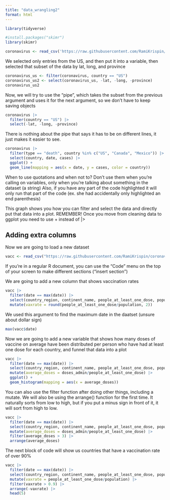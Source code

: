 ```yaml
---
title: "data_wrangling2"
format: html
---
```


```r
library(tidyverse)
```

```r
#install.packages("skimr")
library(skimr)
```

```r
coronavirus <- read_csv('https://raw.githubusercontent.com/RamiKrispin/coronavirus/master/csv/coronavirus.csv')
```

We selected only entries from the US, and then put it into a variable, then selected that subset of the data by lat, long, and province

```r
coronavirus_us <- filter(coronavirus, country == "US")
coronavirus_us2 <- select(coronavirus_us, -lat, -long, -province)
coronavirus_us2
```

Now, we will try to use the "pipe", which takes the subset from the previous argument and uses it for the next argument, so we don't have to keep saving objects

```r
coronavirus |>
  filter(country == "US") |>
  select(-lat, -long, -province)
```

There is nothing about the pipe that says it has to be on different lines, it just makes it easier to see.

```r
coronavirus |>
  filter(type == "death", country %in% c("US", "Canada", "Mexico")) |>
  select(country, date, cases) |>
  ggplot() +
  geom_line(mapping = aes(x = date, y = cases, color = country))
```

When to use quotations and when not to? Don't use them when you're calling on variables, only when you're talking about something in the dataset (a string) Also, if you have any part of the code highlighted it will only run that part of the code (ex. she had accidentally only highlighted an end parenthesis)

This graph shows you how you can filter and select the data and directly put that data into a plot. REMEMBER! Once you move from cleaning data to ggplot you need to use + instead of \|\>

## Adding extra columns

Now we are going to load a new dataset

```r
vacc <- read_csv("https://raw.githubusercontent.com/RamiKrispin/coronavirus/main/csv/covid19_vaccine.csv")
```

If you're in a regular R document, you can use the "Code" menu on the top of your screen to make different sections ("insert section")

We are going to add a new column that shows vaccination rates

```r
vacc |>
  filter(date == max(date)) |>
  select(country_region, continent_name, people_at_least_one_dose, population) |>
  mutate(vaxrate = round(people_at_least_one_dose/population, 2))
```

We used this argument to find the maximum date in the daatset (unsure about dollar sign)

```r
max(vacc$date)
```

Now we are going to add a new variable that shows how many doses of vaccine on average have been distributed per person who have had at least one dose for each country, and funnel that data into a plot

```r
vacc |>
  filter(date == max(date)) |>
  select(country_region, continent_name, people_at_least_one_dose, population, doses_admin) |>
  mutate(average_doses = doses_admin/people_at_least_one_dose) |>
  ggplot() +
  geom_histogram(mapping = aes(x = average_doses))
```

You can also use the filter function after doing other things, including a mutate. We will also be using the arrange() function for the first time. It naturally sorts from low to high, but if you put a minus sign in front of it, it will sort from high to low.

```r
vacc |>
  filter(date == max(date)) |>
  select(country_region, continent_name, people_at_least_one_dose, population, doses_admin) |>
  mutate(average_doses = doses_admin/people_at_least_one_dose) |>
  filter(average_doses > 3) |>
  arrange(average_doses)
```

The next block of code will show us countries that have a vaccination rate of over 90%

```r
vacc |>
  filter(date == max(date)) |>
  select(country_region, continent_name, people_at_least_one_dose, population) |>
  mutate(vaxrate = people_at_least_one_dose/population) |>
  filter(vaxrate > 0.9) |>
  arrange(-vaxrate) |>
  head(5)
```
